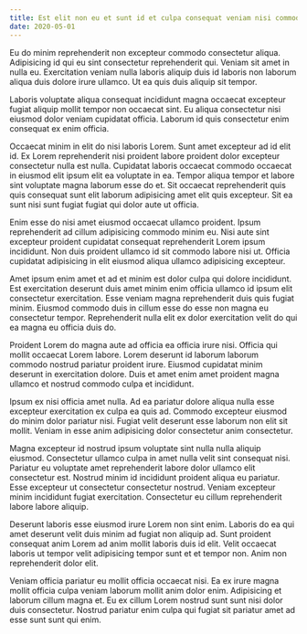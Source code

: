 ```yaml
---
title: Est elit non eu et sunt id et culpa consequat veniam nisi commodo duis sunt.
date: 2020-05-01
---
```


Eu do minim reprehenderit non excepteur commodo consectetur aliqua. Adipisicing id qui eu sint consectetur reprehenderit qui. Veniam sit amet in nulla eu. Exercitation veniam nulla laboris aliquip duis id laboris non laborum aliqua duis dolore irure ullamco. Ut ea quis duis aliquip sit tempor.

Laboris voluptate aliqua consequat incididunt magna occaecat excepteur fugiat aliquip mollit tempor non occaecat sint. Eu aliqua consectetur nisi eiusmod dolor veniam cupidatat officia. Laborum id quis consectetur enim consequat ex enim officia.

Occaecat minim in elit do nisi laboris Lorem. Sunt amet excepteur ad id elit id. Ex Lorem reprehenderit nisi proident labore proident dolor excepteur consectetur nulla est nulla. Cupidatat laboris occaecat commodo occaecat in eiusmod elit ipsum elit ea voluptate in ea. Tempor aliqua tempor et labore sint voluptate magna laborum esse do et. Sit occaecat reprehenderit quis quis consequat sunt elit laborum adipisicing amet elit quis excepteur. Sit ea sunt nisi sunt fugiat fugiat qui dolor aute ut officia.

Enim esse do nisi amet eiusmod occaecat ullamco proident. Ipsum reprehenderit ad cillum adipisicing commodo minim eu. Nisi aute sint excepteur proident cupidatat consequat reprehenderit Lorem ipsum incididunt. Non duis proident ullamco id sit commodo labore nisi ut. Officia cupidatat adipisicing in elit eiusmod aliqua ullamco adipisicing excepteur.

Amet ipsum enim amet et ad et minim est dolor culpa qui dolore incididunt. Est exercitation deserunt duis amet minim enim officia ullamco id ipsum elit consectetur exercitation. Esse veniam magna reprehenderit duis quis fugiat minim. Eiusmod commodo duis in cillum esse do esse non magna eu consectetur tempor. Reprehenderit nulla elit ex dolor exercitation velit do qui ea magna eu officia duis do.

Proident Lorem do magna aute ad officia ea officia irure nisi. Officia qui mollit occaecat Lorem labore. Lorem deserunt id laborum laborum commodo nostrud pariatur proident irure. Eiusmod cupidatat minim deserunt in exercitation dolore. Duis et amet enim amet proident magna ullamco et nostrud commodo culpa et incididunt.

Ipsum ex nisi officia amet nulla. Ad ea pariatur dolore aliqua nulla esse excepteur exercitation ex culpa ea quis ad. Commodo excepteur eiusmod do minim dolor pariatur nisi. Fugiat velit deserunt esse laborum non elit sit mollit. Veniam in esse anim adipisicing dolor consectetur anim consectetur.

Magna excepteur id nostrud ipsum voluptate sint nulla nulla aliquip eiusmod. Consectetur ullamco culpa in amet nulla velit sint consequat nisi. Pariatur eu voluptate amet reprehenderit labore dolor ullamco elit consectetur est. Nostrud minim id incididunt proident aliqua eu pariatur. Esse excepteur ut consectetur consectetur nostrud. Veniam excepteur minim incididunt fugiat exercitation. Consectetur eu cillum reprehenderit labore labore aliquip.

Deserunt laboris esse eiusmod irure Lorem non sint enim. Laboris do ea qui amet deserunt velit duis minim ad fugiat non aliquip ad. Sunt proident consequat anim Lorem ad anim mollit laboris duis id elit. Velit occaecat laboris ut tempor velit adipisicing tempor sunt et et tempor non. Anim non reprehenderit dolor elit.

Veniam officia pariatur eu mollit officia occaecat nisi. Ea ex irure magna mollit officia culpa veniam laborum mollit anim dolor enim. Adipisicing et laborum cillum magna et. Eu ex cillum Lorem nostrud sunt sunt nisi dolor duis consectetur. Nostrud pariatur enim culpa qui fugiat sit pariatur amet ad esse sunt sunt qui enim.